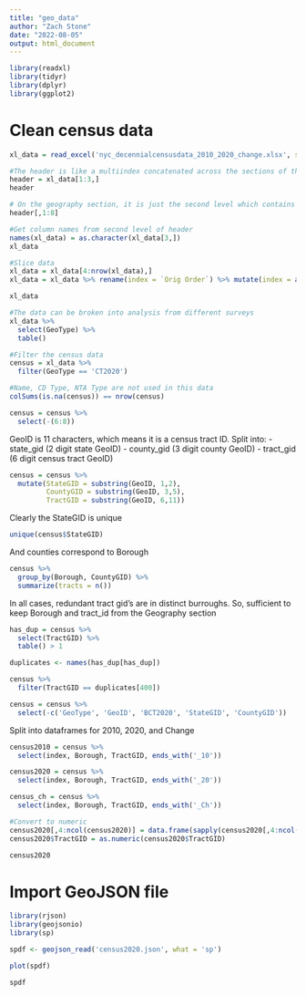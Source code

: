 ```yaml
---
title: "geo_data"
author: "Zach Stone"
date: "2022-08-05"
output: html_document
---
```


```r
library(readxl)
library(tidyr)
library(dplyr)
library(ggplot2)
```

# Clean census data
```r
xl_data = read_excel('nyc_decennialcensusdata_2010_2020_change.xlsx', sheet = "2010, 2020, and Change")
```
```r
#The header is like a multiindex concatenated across the sections of the table
header = xl_data[1:3,]
header
```

```r
# On the geography section, it is just the second level which contains column names
header[,1:8]
```

```r
#Get column names from second level of header
names(xl_data) = as.character(xl_data[3,])
xl_data

#Slice data
xl_data = xl_data[4:nrow(xl_data),]
xl_data = xl_data %>% rename(index = `Orig Order`) %>% mutate(index = as.numeric(index))

xl_data
```

```r
#The data can be broken into analysis from different surveys
xl_data %>%
  select(GeoType) %>%
  table()
```

```r
#Filter the census data
census = xl_data %>%
  filter(GeoType == 'CT2020')

#Name, CD Type, NTA Type are not used in this data
colSums(is.na(census)) == nrow(census)

census = census %>%
  select(-(6:8))
```

GeoID is 11 characters, which means it is a census tract ID. Split into:
-     state_gid (2 digit state GeoID)
-     county_gid (3 digit county GeoID)
-     tract_gid (6 digit census tract GeoID)

```r
census = census %>%
  mutate(StateGID = substring(GeoID, 1,2),
         CountyGID = substring(GeoID, 3,5),
         TractGID = substring(GeoID, 6,11))
```

Clearly the StateGID is unique

```r
unique(census$StateGID)
```

And counties correspond to Borough

```r
census %>%
  group_by(Borough, CountyGID) %>%
  summarize(tracts = n())
```

In all cases, redundant tract gid's are in distinct burroughs. 
So, sufficient to keep  Borough and tract_id from the Geography section

```r
has_dup = census %>%
  select(TractGID) %>%
  table() > 1

duplicates <- names(has_dup[has_dup])

census %>%
  filter(TractGID == duplicates[400])
```
```r
census = census %>%
  select(-c('GeoType', 'GeoID', 'BCT2020', 'StateGID', 'CountyGID'))
```

Split into dataframes for 2010, 2020, and Change
```r
census2010 = census %>%
  select(index, Borough, TractGID, ends_with('_10'))

census2020 = census %>%
  select(index, Borough, TractGID, ends_with('_20'))

census_ch = census %>%
  select(index, Borough, TractGID, ends_with('_Ch'))
```


```r
#Convert to numeric
census2020[,4:ncol(census2020)] = data.frame(sapply(census2020[,4:ncol(census2020)], as.numeric))
census2020$TractGID = as.numeric(census2020$TractGID)
```

```r
census2020
```

# Import GeoJSON file

```r
library(rjson)
library(geojsonio)
library(sp)
```


```r
spdf <- geojson_read('census2020.json', what = 'sp')
```

```r
plot(spdf)
```
```r
spdf
```



